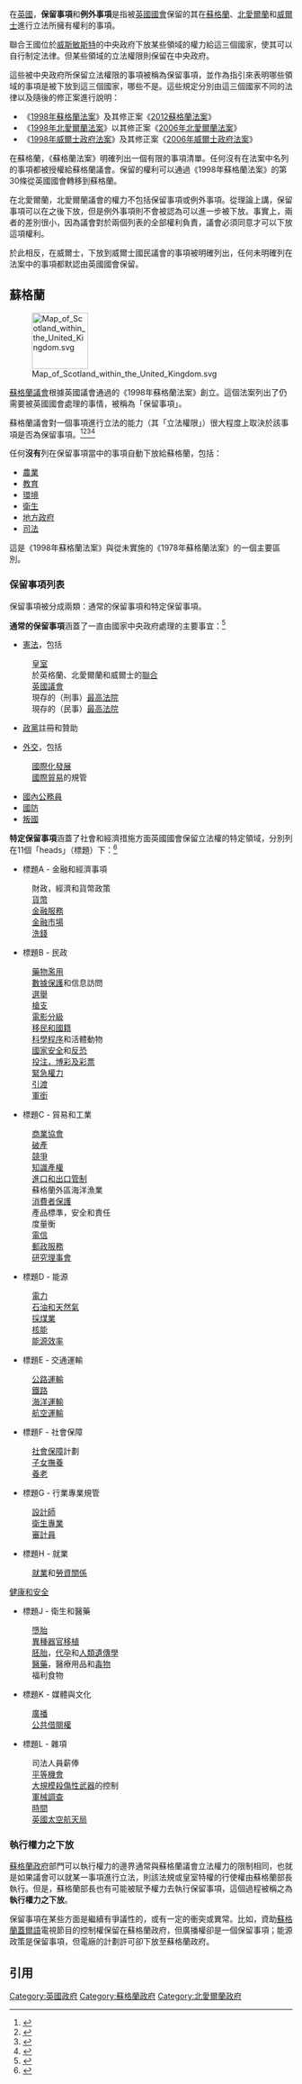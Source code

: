 {{noteTA
|1=zh-cn:威斯敏斯特; zh-tw:西敏; zh-hk:西敏; zh-sg:西敏;
}}
{{PoliticsUK}}

在[[英國|英國]]，'''保留事項'''和'''例外事項'''是指被[[英國國會|英國國會]]保留的其在[[蘇格蘭|蘇格蘭]]、[[北愛爾蘭|北愛爾蘭]]和[[威爾士|威爾士]]進行立法所擁有權利的事項。

聯合王國位於[[西敏_(倫敦地區)|威斯敏斯特]]的中央政府下放某些領域的權力給這三個國家，使其可以自行制定法律。但某些領域的立法權限則保留在中央政府。

這些被中央政府所保留立法權限的事項被稱為保留事項，並作為指引來表明哪些領域的事項是被下放到這三個國家，哪些不是。這些規定分別由這三個國家不同的法律以及隨後的修正案進行說明：

*《[[1998年蘇格蘭法案|1998年蘇格蘭法案]]》及其修正案《[[2012蘇格蘭法案|2012蘇格蘭法案]]》
*《[[1998年北愛爾蘭法案|1998年北愛爾蘭法案]]》以其修正案《[[2006年北愛爾蘭法案|2006年北愛爾蘭法案]]》
*《[[1998年威爾士政府法案|1998年威爾士政府法案]]》及其修正案《[[2006年威爾士政府法案|2006年威爾士政府法案]]》

在蘇格蘭，《蘇格蘭法案》明確列出一個有限的事項清單。任何沒有在法案中名列的事項都被授權給蘇格蘭議會。保留的權利可以通過《1998年蘇格蘭法案》的第30條從英國國會轉移到蘇格蘭。

在北愛爾蘭，北愛爾蘭議會的權力不包括保留事項或例外事項。從理論上講，保留事項可以在之後下放，但是例外事項則不會被認為可以進一步被下放。事實上，兩者的差別很小，因為議會對於兩個列表的全部權利負責，議會必須同意才可以下放這項權利。

於此相反，在威爾士，下放到威爾士國民議會的事項被明確列出，任何未明確列在法案中的事項都默認由英國國會保留。

==蘇格蘭==

[[File:Map_of_Scotland_within_the_United_Kingdom.svg|100px]]

[[蘇格蘭議會|蘇格蘭議會]]根據英國議會通過的《1998年蘇格蘭法案》創立。這個法案列出了仍需要被英國國會處理的事情，被稱為「保留事項」。

蘇格蘭議會對一個事項進行立法的能力（其「立法權限」）很大程度上取決於該事項是否為保留事項。<ref>{{Cite web |url=http://www.legislation.gov.uk/ukpga/1998/46/section/29 |title=1998年蘇格蘭法案，第29條 |accessdate=2013-09-23 |archive-date=2020-11-12 |archive-url=https://web.archive.org/web/20201112035542/https://www.legislation.gov.uk/ukpga/1998/46/section/29 |dead-url=no }}</ref><ref>{{Cite web |url=http://www.legislation.gov.uk/ukpga/1998/46/section/30 |title=1998年蘇格蘭法案，第30條 |accessdate=2013-09-23 |archive-date=2020-11-11 |archive-url=https://web.archive.org/web/20201111192223/https://www.legislation.gov.uk/ukpga/1998/46/section/30 |dead-url=no }}</ref><ref>{{Cite web |url=http://www.legislation.gov.uk/ukpga/1998/46/schedule/4 |title=1998年蘇格蘭法案，清單4 |accessdate=2013-09-23 |archive-date=2020-11-10 |archive-url=https://web.archive.org/web/20201110145110/https://www.legislation.gov.uk/ukpga/1998/46/schedule/4 |dead-url=no }}</ref><ref>{{Cite web |url=http://www.legislation.gov.uk/ukpga/1998/46/schedule/5 |title=1998年蘇格蘭法案，清單5 |accessdate=2013-09-23 |archive-date=2018-03-22 |archive-url=https://web.archive.org/web/20180322204712/http://www.legislation.gov.uk/ukpga/1998/46/schedule/5 |dead-url=no }}</ref>

任何'''沒有'''列在保留事項當中的事項自動下放給蘇格蘭，包括：
* [[農業|農業]]
* [[蘇格蘭教育|教育]]
* [[自然環境|環境]]
* [[蘇格蘭衛生|衛生]]
* [[蘇格蘭地方政府|地方政府]]
* [[蘇格蘭法律|司法]]

這是《1998年蘇格蘭法案》與從未實施的《1978年蘇格蘭法案》的一個主要區別。

===保留事項列表===

保留事項被分成兩類：通常的保留事項和特定保留事項。

'''通常的保留事項'''涵蓋了一直由國家中央政府處理的主要事宜：<ref>{{Cite web |url=http://www.legislation.gov.uk/ukpga/1998/46/schedule/5/part/I |title=1998年蘇格蘭法案，清單5，第一部分 |accessdate=2013-09-23 |archive-date=2020-12-14 |archive-url=https://web.archive.org/web/20201214220642/https://www.legislation.gov.uk/ukpga/1998/46/schedule/5/part/I |dead-url=no }}</ref>

*[[英國憲法|憲法]]，包括
:[[英國皇室|皇室]]
:於英格蘭、北愛爾蘭和威爾士的[[1707年聯合法令|聯合]]
:[[英國議會|英國議會]]
:現存的（刑事）[[最高法院|最高法院]]
:現存的（民事）[[最高民事法院|最高法院]]

* [[政黨|政黨]]註冊和贊助

* [[英國外交|外交]]，包括
:[[國際化發展|國際化發展]]
:[[國際貿易|國際貿易]]的規管

* [[英國公務員服務|國內公務員]]
* [[英國軍隊|國防]]
* [[英國叛國罪|叛國]]

'''特定保留事項'''涵蓋了社會和經濟措施方面英國國會保留立法權的特定領域，分別列在11個「heads」（標題）下：<ref>{{Cite web |url=http://www.legislation.gov.uk/ukpga/1998/46/schedule/5/part/II |title=1998年蘇格蘭法案，清單5，第二部分 |accessdate=2013-09-23 |archive-date=2020-07-13 |archive-url=https://web.archive.org/web/20200713003905/https://www.legislation.gov.uk/ukpga/1998/46/schedule/5/part/II |dead-url=no }}</ref>

* 標題A - 金融和經濟事項
:財政，經濟和貨幣政策
:[[英國貨幣|貨幣]]
:[[金融服務|金融服務]]
:[[金融市場|金融市場]]
:[[洗錢|洗錢]]

* 標題B - 民政
:[[1971年濫用毒品法|藥物濫用]]
:[[1998年數據保護法|數據保護]]和信息訪問
:[[英國選舉制度|選舉]]
:[[英國槍支管制|槍支]]
:[[英國電影分級委員會|電影分級]]
:[[英國國籍法|移民和國籍]]
:[[動物實驗|科學程序]]和活體動物
:[[國家安全|國家安全]]和[[反恐|反恐]]
:[[英國賭博政策|投注，博彩及彩票]]
:[[緊急權力|緊急權力]]
:[[引渡|引渡]]
:[[皇家軍銜|軍銜]]

*標題C - 貿易和工業
:[[行業協會|商業協會]]
:[[破產|破產]]
:[[英國競爭法|競爭]]
:[[英國版權法|知識產權]]
:[[報關|進口和出口管制]]
:蘇格蘭外區海洋漁業
:[[消費者權益保護|消費者保護]]
:產品標準，安全和責任
:度量衡
:[[英國電信|電信]]
:[[英國皇家郵政|郵政服務]]
:[[英國研究理事會|研究理事會]]

*標題D - 能源
:[[英國電力部門|電力]]
:[[英國石油和天然氣行業|石油和天然氣]]
:[[英國採煤業|採煤業]]
:[[英國核能|核能]]
:[[高效能源使用|能源效率]]

*標題E - 交通運輸
:[[英國公路|公路運輸]]
:[[大不列顛鐵路運輸|鐵路]]
:[[海洋運輸|海洋運輸]]
:[[英國航空運輸|航空運輸]]

*標題F - 社會保障
:[[社會保障|社會保障]]計劃
:[[子女撫養|子女撫養]]
:[[養老|養老]] 

*標題G - 行業專業規管
:[[設計師|設計師]]
:[[衛生專業|衛生專業]]
:[[審計員|審計員]]

*標題H - 就業
:[[就業|就業]]和[[勞資關係|勞資關係]]
[[健康與安全執行|健康和安全]]

*標題J - 衛生和醫藥
:[[英國墮胎法|墮胎]]
:[[異種器官移植|異種器官移植]]
:[[胚胎|胚胎]]，[[代孕|代孕]]和[[人類遺傳學|人類遺傳學]]
:[[醫藥|醫藥]]，醫療用品和[[毒物|毒物]]
:福利食物

*標題K - 媒體與文化
:[[廣播|廣播]]
:[[公共借閱權|公共借閱權]]

*標題L - 雜項
:司法人員薪俸
:[[平等機會|平等機會]]
:[[英國大規模殺傷性武器|大規模殺傷性武器]]的控制
:[[軍械調查|軍械調查]]
:[[英國時間|時間]]
:[[英國太空航天局|英國太空航天局]]

===執行權力之下放===

[[蘇格蘭政府|蘇格蘭政府]]部門可以執行權力的邊界通常與蘇格蘭議會立法權力的限制相同，也就是如果議會可以就某一事項進行立法，則該法規或皇室特權的行使權由蘇格蘭部長執行。但是，蘇格蘭部長也有可能被賦予權力去執行保留事項，這個過程被稱之為'''執行權力之下放'''。

保留事項在某些方面是繼續有爭議性的，或有一定的衝突或異常。比如，資助[[蘇格蘭蓋爾語|蘇格蘭蓋爾語]]電視節目的控制權保留在蘇格蘭政府，但廣播權卻是一個保留事項；能源政策是保留事項，但電廠的計劃許可卻下放至蘇格蘭政府。

==引用==
<references />

[[Category:英國政府|Category:英國政府]]
[[Category:蘇格蘭政府|Category:蘇格蘭政府]]
[[Category:北愛爾蘭政府|Category:北愛爾蘭政府]]